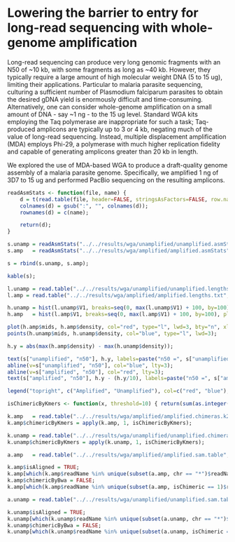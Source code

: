 Lowering the barrier to entry for long-read sequencing with whole-genome amplification
==

Long-read sequencing can produce very long genomic fragments with an N50 of ~10 kb, with some fragments as long as ~40 kb.  However, they typically require a large amount of high molecular weight DNA (5 to 15 ug), limiting their applications.  Particular to malaria parasite sequencing, culturing a sufficient number of Plasmodium falciparum parasites to obtain the desired gDNA yield is enormously difficult and time-consuming.  Alternatively, one can consider whole-genome amplification on a small amount of DNA - say ~1 ng - to the 15 ug level.  Standard WGA kits employing the Taq polymerase are inappropriate for such a task; Taq-produced amplicons are typically up to 3 or 4 kb, negating much of the value of long-read sequencing.  Instead, multiple displacement amplification (MDA) employs Phi-29, a polymerase with much higher replication fidelity and capable of generating amplicons greater than 20 kb in length.

We explored the use of MDA-based WGA to produce a draft-quality genome assembly of a malaria parasite genome.  Specifically, we amplified 1 ng of 3D7 to 15 ug and performed PacBio sequencing on the resulting amplicons.

```r
readAsmStats <- function(file, name) {
    d = t(read.table(file, header=FALSE, stringsAsFactors=FALSE, row.names=1));
    colnames(d) = gsub(":", "", colnames(d));
    rownames(d) = c(name);

    return(d);
}

s.unamp = readAsmStats("../../results/wga/unamplified/unamplified.asmStats", "unamplified");
s.amp   = readAsmStats("../../results/wga/amplified/amplified.asmStats", "amplified");

s = rbind(s.unamp, s.amp);

kable(s);
```

```r
l.unamp = read.table("../../results/wga/unamplified/unamplified.lengths.txt", header=FALSE, stringsAsFactors=FALSE);
l.amp = read.table("../../results/wga/amplified/amplified.lengths.txt", header=FALSE, stringsAsFactors=FALSE);

h.unamp = hist(l.unamp$V1, breaks=seq(0, max(l.unamp$V1) + 100, by=100), plot=FALSE);
h.amp   = hist(l.amp$V1, breaks=seq(0, max(l.amp$V1) + 100, by=100), plot=FALSE);

plot(h.amp$mids, h.amp$density, col="red", type="l", lwd=3, bty="n", xlab="Read length (bp)", ylab="Density", cex=1.3, cex.axis=1.3, cex.lab=1.3);
points(h.unamp$mids, h.unamp$density, col="blue", type="l", lwd=3);

h.y = abs(max(h.amp$density) - max(h.unamp$density));

text(s["unamplified", "n50"], h.y, labels=paste("n50 =", s["unamplified", "n50"], "bp"), col="blue", pos=4, offset=-0.06);
abline(v=s["unamplified", "n50"], col="blue", lty=3);
abline(v=s["amplified", "n50"], col="red", lty=3);
text(s["amplified", "n50"], h.y - (h.y/10), labels=paste("n50 =", s["amplified", "n50"], "bp"), col="red", pos=4, offset=-0.06);

legend("topright", c("Amplified", "Unamplified"), col=c("red", "blue"), lwd=3, cex=1.3, bty="n");
```

```r
isChimericByKmers <- function(x, threshold=10) { return(sum(as.integer(x[4:19]) >= 10) > 1); }

k.amp   = read.table("../../results/wga/amplified/amplified.chimeras.k21.txt", header=TRUE, stringsAsFactors=FALSE);
k.amp$chimericByKmers = apply(k.amp, 1, isChimericByKmers);

k.unamp = read.table("../../results/wga/unamplified/unamplified.chimeras.k21.txt", header=TRUE, stringsAsFactors=FALSE);
k.unamp$chimericByKmers = apply(k.unamp, 1, isChimericByKmers);

```

```r
a.amp   = read.table("../../results/wga/amplified/amplified.sam.table", header=FALSE, stringsAsFactors=FALSE, col.names=c("readName", "length", "isChimeric", "chr", "start", "MQ"));

k.amp$isAligned = TRUE;
k.amp[which(k.amp$readName %in% unique(subset(a.amp, chr == "*")$readName)), "isAligned"] = FALSE;
k.amp$chimericByBwa = FALSE;
k.amp[which(k.amp$readName %in% unique(subset(a.amp, isChimeric == 1)$readName)), "chimericByBwa"] = TRUE;

a.unamp = read.table("../../results/wga/unamplified/unamplified.sam.table", header=FALSE, stringsAsFactors=FALSE, col.names=c("readName", "length", "isChimeric", "chr", "start", "MQ"));

k.unamp$isAligned = TRUE;
k.unamp[which(k.unamp$readName %in% unique(subset(a.unamp, chr == "*")$readName)), "isAligned"] = FALSE;
k.unamp$chimericByBwa = FALSE;
k.unamp[which(k.unamp$readName %in% unique(subset(a.unamp, isChimeric == 1)$readName)), "chimericByBwa"] = TRUE;
```
